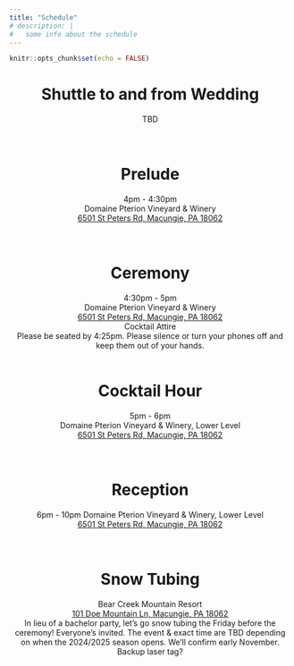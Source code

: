 ```yaml
---
title: "Schedule"
# description: |
#   some info about the schedule
---
```


```r
knitr::opts_chunk$set(echo = FALSE)
```

<center>
# Shuttle to and from Wedding
TBD <br>
<br>
<br>

# Prelude
4pm - 4:30pm <br>
Domaine Pterion Vineyard & Winery <br>
<a href="https://www.google.com/maps/place/Domaine+Pterion+Vineyard+%26+Winery/@40.4891637,-75.5523934,17z/data=!3m1!4b1!4m6!3m5!1s0x89c42f7d4a436df7:0xb161dcc02088d873!8m2!3d40.4891596!4d-75.5498185!16s%2Fg%2F11rk5hjlkb?entry=ttu&g_ep=EgoyMDI0MDkwNC4wIKXMDSoASAFQAw%3D%3D">6501 St Peters Rd, Macungie, PA 18062</a> <br>
<br>
<br>

# Ceremony
4:30pm - 5pm <br>
Domaine Pterion Vineyard & Winery <br>
<a href="https://www.google.com/maps/place/Domaine+Pterion+Vineyard+%26+Winery/@40.4891637,-75.5523934,17z/data=!3m1!4b1!4m6!3m5!1s0x89c42f7d4a436df7:0xb161dcc02088d873!8m2!3d40.4891596!4d-75.5498185!16s%2Fg%2F11rk5hjlkb?entry=ttu&g_ep=EgoyMDI0MDkwNC4wIKXMDSoASAFQAw%3D%3D">6501 St Peters Rd, Macungie, PA 18062</a> <br>
Cocktail Attire <br>
Please be seated by 4:25pm. Please silence or turn your phones off and keep them out of your hands.
<br>
<br>

# Cocktail Hour
5pm - 6pm <br>
Domaine Pterion Vineyard & Winery, Lower Level <br>
<a href="https://www.google.com/maps/place/Domaine+Pterion+Vineyard+%26+Winery/@40.4891637,-75.5523934,17z/data=!3m1!4b1!4m6!3m5!1s0x89c42f7d4a436df7:0xb161dcc02088d873!8m2!3d40.4891596!4d-75.5498185!16s%2Fg%2F11rk5hjlkb?entry=ttu&g_ep=EgoyMDI0MDkwNC4wIKXMDSoASAFQAw%3D%3D">6501 St Peters Rd, Macungie, PA 18062</a> <br>
<br>
<br>

# Reception
6pm - 10pm
Domaine Pterion Vineyard & Winery, Lower Level <br>
<a href="https://www.google.com/maps/place/Domaine+Pterion+Vineyard+%26+Winery/@40.4891637,-75.5523934,17z/data=!3m1!4b1!4m6!3m5!1s0x89c42f7d4a436df7:0xb161dcc02088d873!8m2!3d40.4891596!4d-75.5498185!16s%2Fg%2F11rk5hjlkb?entry=ttu&g_ep=EgoyMDI0MDkwNC4wIKXMDSoASAFQAw%3D%3D">6501 St Peters Rd, Macungie, PA 18062</a> <br>
<br>
<br>

# Snow Tubing
Bear Creek Mountain Resort <br>
<a href="https://www.google.com/maps/place/Bear+Creek+Mountain+Resort/@40.4763143,-75.6281528,17z/data=!3m2!4b1!5s0x89c42c1ff7a3df69:0xea7811ca8bd7dc80!4m9!3m8!1s0x89c42e9fe240f443:0x68581d7db1d98bd8!5m2!4m1!1i2!8m2!3d40.4763102!4d-75.6255779!16s%2Fg%2F1tj4cf75?entry=ttu&g_ep=EgoyMDI0MDkwNC4wIKXMDSoASAFQAw%3D%3D">101 Doe Mountain Ln, Macungie, PA 18062</a> <br>
In lieu of a bachelor party, let's go snow tubing the Friday before the ceremony! Everyone's invited. The event & exact time are TBD depending on when the 2024/2025 season opens. We'll confirm early November. Backup laser tag? 


</center>